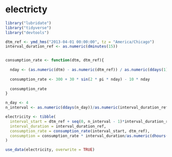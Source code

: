 # electricty

```r
library("lubridate")
library("tidyverse")
library("devtools")
```

```r
dtm_ref <- ymd_hms("2013-04-01 00:00:00", tz = "America/Chicago")
interval_duration_ref <- as.numeric(dminutes(15))


consumption_rate <- function(dtm, dtm_ref){
  
  nday <- (as.numeric(dtm) - as.numeric(dtm_ref)) / as.numeric(ddays(1))
  
  consumption_rate <- 300 + 30 * sin(2 * pi * nday) - 10 * nday
  
  consumption_rate
}
```

```r
n_day <- 4
n_interval <- as.numeric(ddays(n_day))/as.numeric(interval_duration_ref)

electricity <- tibble(
  interval_start = dtm_ref + seq(0, n_interval - 1)*interval_duration_ref,
  interval_duration = interval_duration_ref,
  consumption_rate = consumption_rate(interval_start, dtm_ref),
  consumption = consumption_rate * interval_duration/as.numeric(dhours(1))
)
```

```r
use_data(electricity, overwrite = TRUE)
```
